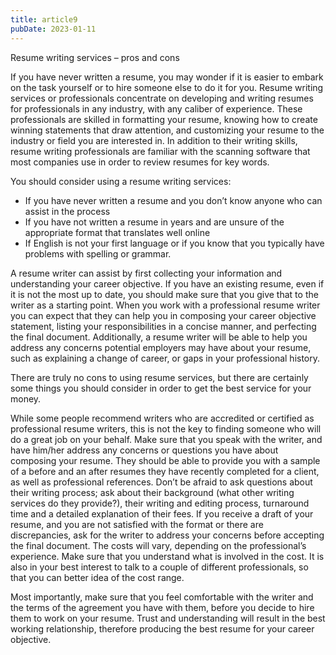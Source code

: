 ```yaml
---
title: article9
pubDate: 2023-01-11
---
```


Resume writing services – pros and cons

If you have never written a resume, you may wonder if it is easier to embark on the task yourself or to hire someone else to do it for you. Resume writing services or professionals concentrate on developing and writing resumes for professionals in any industry, with any caliber of experience. These professionals are skilled in formatting your resume, knowing how to create winning statements that draw attention, and customizing your resume to the industry or field you are interested in. In addition to their writing skills, resume writing professionals are familiar with the scanning software that most companies use in order to review resumes for key words. 

You should consider using a resume writing services:
-	If you have never written a resume and you don’t know anyone who can assist in the process
-	If you have not written a resume in years and are unsure of the appropriate format that translates well online
-	If English is not your first language or if you know that you typically have problems with spelling or grammar. 

A resume writer can assist by first collecting your information and understanding your career objective. If you have an existing resume, even if it is not the most up to date, you should make sure that you give that to the writer as a starting point. When you work with a professional resume writer you can expect that they can help you in composing your career objective statement, listing your responsibilities in a concise manner, and perfecting the final document. Additionally, a resume writer will be able to help you address any concerns potential employers may have about your resume, such as explaining a change of career, or gaps in your professional history. 

There are truly no cons to using resume services, but there are certainly some things you should consider in order to get the best service for your money. 

While some people recommend writers who are accredited or certified as professional resume writers, this is not the key to finding someone who will do a great job on your behalf. Make sure that you speak with the writer, and have him/her address any concerns or questions you have about composing your resume. They should be able to provide you with a sample of a before and an after resumes they have recently completed for a client, as well as professional references. Don’t be afraid to ask questions about their writing process; ask about their background (what other writing services do they provide?), their writing and editing process, turnaround time and a detailed explanation of their fees.  If you receive a draft of your resume, and you are not satisfied with the format or there are discrepancies, ask for the writer to address your concerns before accepting the final document. The costs will vary, depending on the professional’s experience. Make sure that you understand what is involved in the cost. It is also in your best interest to talk to a couple of different professionals, so that you can better idea of the cost range. 

Most importantly, make sure that you feel comfortable with the writer and the terms of the agreement you have with them, before you decide to hire them to work on your resume. Trust and understanding will result in the best working relationship, therefore producing the best resume for your career objective.